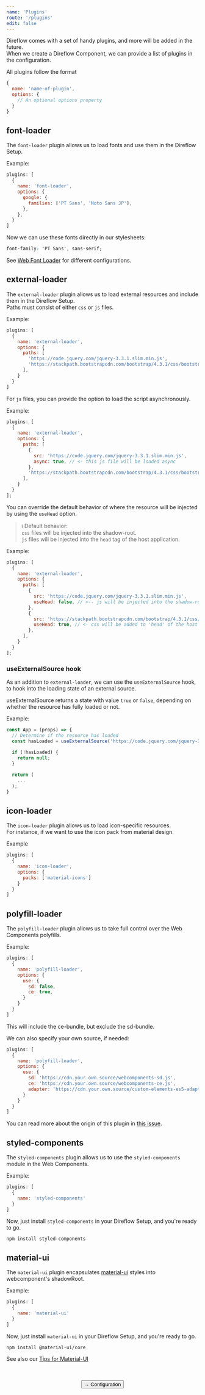 ```yaml
---
name: 'Plugins'
route: '/plugins'
edit: false
---
```



Direflow comes with a set of handy plugins, and more will be added in the future.  
When we create a Direflow Component, we can provide a list of plugins in the configuration.
  
All plugins follow the format
```javascript
{
  name: 'name-of-plugin',
  options: {
    // An optional options property
  }
}
```

## font-loader
The `font-loader` plugin allows us to load fonts and use them in the Direflow Setup.  
  
Example:
```javascript
plugins: [
  {
    name: 'font-loader',
    options: {
      google: {
        families: ['PT Sans', 'Noto Sans JP'],
      },
    },
  }
]
```
Now we can use these fonts directly in our stylesheets:
```css
font-family: 'PT Sans', sans-serif;
```

See [Web Font Loader](https://github.com/typekit/webfontloader) for different configurations.

## external-loader
The `external-loader` plugin allows us to load external resources and include them in the Direflow Setup.  
Paths must consist of either `css` or `js` files.
  
Example:
```javascript
plugins: [
  {
    name: 'external-loader',
    options: {
      paths: [
        'https://code.jquery.com/jquery-3.3.1.slim.min.js',
        'https://stackpath.bootstrapcdn.com/bootstrap/4.3.1/css/bootstrap.min.css'
      ],
    }
  }
]
```

For `js` files, you can provide the option to load the script asynchronously.

Example:
```javascript
plugins: [
  {
    name: 'external-loader',
    options: {
      paths: [
        {
          src: 'https://code.jquery.com/jquery-3.3.1.slim.min.js',
          async: true, // <- this js file will be loaded async
        },
        'https://stackpath.bootstrapcdn.com/bootstrap/4.3.1/css/bootstrap.min.css'
      ],
    }
  }
];
```

You can override the default behavior of where the resource will be injected
by using the `useHead` option.

> ℹ️ Default behavior:  
> `css` files will be injected into the shadow-root.  
> `js` files will be injected into the `head` tag of the host application.

Example:
```javascript
plugins: [
  {
    name: 'external-loader',
    options: {
      paths: [
        {
          src: 'https://code.jquery.com/jquery-3.3.1.slim.min.js',
          useHead: false, // <-- js will be injected into the shadow-root
        },
        {
          src: 'https://stackpath.bootstrapcdn.com/bootstrap/4.3.1/css/bootstrap.min.css',
          useHead: true, // <- css will be added to 'head' of the host application
        },
      ],
    }
  }
];
```

### useExternalSource hook
As an addition to `external-loader`, we can use the `useExternalSource` hook, to hook
into the loading state of an external source.  

useExternalSource returns a state with value `true` or `false`, depending on whether the resource has fully loaded or not.

Example:
```javascript
const App = (props) => {
  // Determine if the resource has loaded
  const hasLoaded = useExternalSource('https://code.jquery.com/jquery-3.3.1.slim.min.js');
  
  if (!hasLoaded) {
    return null;
  }

  return (
    ...
  );
}
```

## icon-loader
The `icon-loader` plugin allows us to load icon-specific resources.  
For instance, if we want to use the icon pack from material design.  

Example
```javascript
plugins: [
  {
    name: 'icon-loader',
    options: {
      packs: ['material-icons']
    }
  }
]
```

## polyfill-loader
The `polyfill-loader` plugin allows us to take full control over the Web Components polyfills.  

Example:
```javascript
plugins: [
  {
    name: 'polyfill-loader',
    options: {
      use: {
        sd: false,
        ce: true,
      }
    }
  }
]
```
This will include the ce-bundle, but exclude the sd-bundle.

We can also specify your own source, if needed:
```javascript
plugins: [
  {
    name: 'polyfill-loader',
    options: {
      use: {
        sd: 'https://cdn.your.own.source/webcomponents-sd.js',
        ce: 'https://cdn.your.own.source/webcomponents-ce.js',
        adapter: 'https://cdn.your.own.source/custom-elements-es5-adapter.js'
      }
    }
  }
]
```
You can read more about the origin of this plugin in [this issue](https://github.com/Silind-Software/direflow/issues/18).

## styled-components
The `styled-components` plugin allows us to use the `styled-components` module in the Web Components.  
  
Example:
```javascript
plugins: [
  {
    name: 'styled-components'
  }
]
```
Now, just install `styled-components` in your Direflow Setup, and you're ready to go.
```console
npm install styled-components
```

## material-ui
The `material-ui` plugin encapsulates [material-ui](https://material-ui.com/) styles into webcomponent's shadowRoot.

Example:
```javascript
plugins: [
  {
    name: 'material-ui'
  }
]
```
Now, just install `material-ui` in your Direflow Setup, and you're ready to go.
```console
npm install @material-ui/core
```
See also our [Tips for Material-UI](https://direflow.io/guides-and-tips#tips-for-material-ui)

<br />
<br />

<span style="display: flex; justify-content: center">
  <Link to='/configuration'>
    <Button>→ Configuration</Button>
  </Link>
</span>
